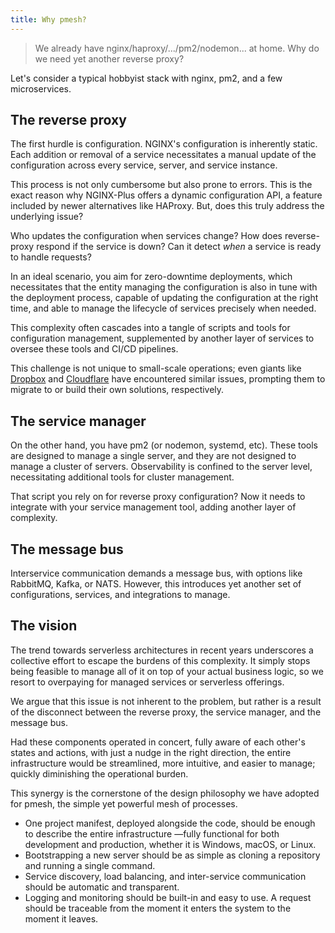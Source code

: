 ```yaml
---
title: Why pmesh?
---
```


> We already have nginx/haproxy/.../pm2/nodemon... at home. Why do we need yet another reverse proxy?

Let's consider a typical hobbyist stack with nginx, pm2, and a few microservices.

## The reverse proxy

The first hurdle is configuration. NGINX's configuration is inherently static. Each addition or removal of a service necessitates a manual update of the configuration across every service, server, and service instance.

This process is not only cumbersome but also prone to errors. This is the exact reason why NGINX-Plus offers a dynamic configuration API, a feature included by newer alternatives like HAProxy. But, does this truly address the underlying issue?

Who updates the configuration when services change? How does reverse-proxy respond if the service is down? Can it detect _when_ a service is ready to handle requests?

In an ideal scenario, you aim for zero-downtime deployments, which necessitates that the entity managing the configuration is also in tune with the deployment process, capable of updating the configuration at the right time, and able to manage the lifecycle of services precisely when needed.

This complexity often cascades into a tangle of scripts and tools for configuration management, supplemented by another layer of services to oversee these tools and CI/CD pipelines.

This challenge is not unique to small-scale operations; even giants like [Dropbox](https://dropbox.tech/infrastructure/how-we-migrated-dropbox-from-nginx-to-envoy) and [Cloudflare](https://blog.cloudflare.com/how-we-built-pingora-the-proxy-that-connects-cloudflare-to-the-internet#:~:text=Architecture%20limitations%20hurt%20performance)
have encountered similar issues, prompting them to migrate to or build their own solutions, respectively.

## The service manager

On the other hand, you have pm2 (or nodemon, systemd, etc). These tools are designed to manage a single server, and they are not designed to manage a cluster of servers.
Observability is confined to the server level, necessitating additional tools for cluster management.

That script you rely on for reverse proxy configuration? Now it needs to integrate with your service management tool, adding another layer of complexity.

## The message bus

Interservice communication demands a message bus, with options like RabbitMQ, Kafka, or NATS. However, this introduces yet another set of configurations, services, and integrations to manage.

## The vision

The trend towards serverless architectures in recent years underscores a collective effort to escape the burdens of this complexity.
It simply stops being feasible to manage all of it on top of your actual business logic, so we resort to overpaying for managed services or serverless offerings.

We argue that this issue is not inherent to the problem, but rather is a result of the disconnect between the reverse proxy, the service manager, and the message bus.

Had these components operated in concert, fully aware of each other's states and actions, with just a nudge in the right direction, the entire infrastructure would be streamlined, more intuitive, and easier to manage; quickly diminishing the operational burden.

This synergy is the cornerstone of the design philosophy we have adopted for pmesh, the simple yet powerful mesh of processes.

- One project manifest, deployed alongside the code, should be enough to describe the entire infrastructure —fully functional for both development and production, whether it is Windows, macOS, or Linux.
- Bootstrapping a new server should be as simple as cloning a repository and running a single command.
- Service discovery, load balancing, and inter-service communication should be automatic and transparent.
- Logging and monitoring should be built-in and easy to use. A request should be traceable from the moment it enters the system to the moment it leaves.
